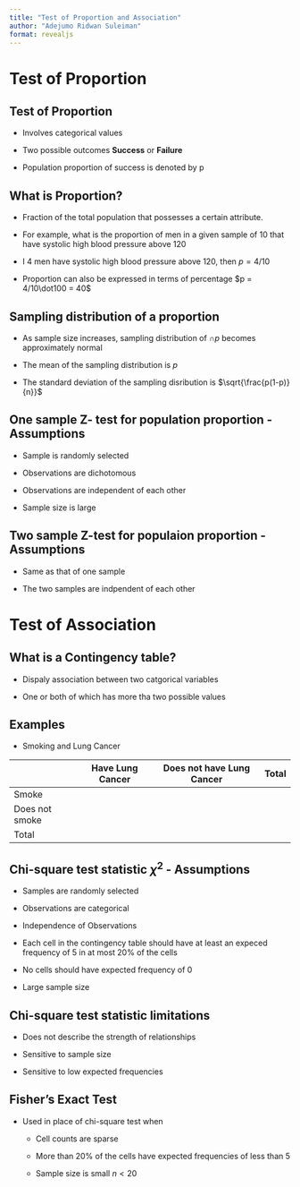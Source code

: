 ```yaml
---
title: "Test of Proportion and Association"
author: "Adejumo Ridwan Suleiman"
format: revealjs
---
```


# Test of Proportion

## Test of Proportion

- Involves categorical values

- Two possible outcomes **Success** or **Failure**

- Population proportion of success is denoted by p

## What is Proportion?

- Fraction of the total population that possesses a certain attribute.

- For example, what is the proportion of men in a given sample of 10 that have systolic high blood pressure above 120

- I 4 men have systolic high blood pressure above 120, then $p = 4/10$

- Proportion can also be expressed in terms of percentage $p = 4/10\dot100 = 40$

## Sampling distribution of a proportion

- As sample size increases, sampling distribution of $\cap{p}$ becomes approximately normal 

- The mean of the sampling distribution is $p$

- The standard deviation of the sampling disribution is $\sqrt{\frac{p(1-p)}{n}}$

## One sample Z- test for population proportion - Assumptions

- Sample is randomly selected

- Observations are dichotomous

- Observations are independent of each other

- Sample size is large 


## Two sample Z-test for populaion proportion - Assumptions

- Same as that of one sample

- The two samples are indpendent of each other

# Test of Association

## What is a Contingency table?

- Dispaly association between two catgorical variables

- One or both of which has more tha two possible values

## Examples

- Smoking and Lung Cancer

|  | Have Lung Cancer | Does not have Lung Cancer | Total | 
| --- | --- | --- | --- |
| Smoke |  |  |  |
| Does not smoke |  |  |  | 
| Total |  |  |  |

## Chi-square test statistic $\chi^2$ - Assumptions

- Samples are randomly selected

- Observations are categorical 

- Independence of Observations

- Each cell in the contingency table should have at least an expeced frequency of 5 in at most 20% of the cells

- No cells should have expected frequency of 0

- Large sample size

## Chi-square test statistic limitations

- Does not describe the strength of relationships

- Sensitive to sample size

- Sensitive to low expected frequencies

## Fisher's Exact Test

- Used in place of chi-square test when 
    - Cell counts are sparse

    - More than 20% of the cells have expected frequencies of less than 5

    - Sample size is small $n<20$

    

